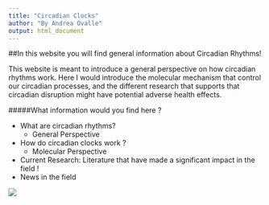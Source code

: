 ```yaml
---
title: "Circadian Clocks"
author: "By Andrea Ovalle"
output: html_document
---
```


##In this website you will find general information about Circadian Rhythms!

This website is meant to introduce a general perspective on how circadian rhythms work. Here I would introduce the molecular mechanism that control our circadian processes, and the different research that supports that circadian disruption might have potential adverse health effects. 
 
#####What information would you find here ? 

* What are circadian rhythms?
    + General Perspective 
* How do circadian clocks work ?
    + Molecular Perspective 
* Current Research: Literature that have made a significant impact in the field !
* News in the field

![](circadian_rhythm.png)





